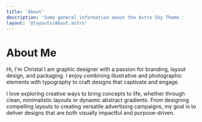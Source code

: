 ```yaml
---
title: 'About'
description: 'Some general information about the Astro Sky Theme.'
layout: '@layouts/About.astro'
---
```


# About Me

Hi, I'm Christal
I am graphic designer with a passion for branding, layout design, and packaging. I enjoy combining illustrative and photographic elements with typography to craft designs that captivate and engage.

I love exploring creative ways to bring concepts to life, whether through clean, minimalistic layouts or dynamic abstract gradients.
From designing compelling layouts to creating versatile advertising campaigns, my goal is to deliver designs that are both visually impactful and purpose-driven.
